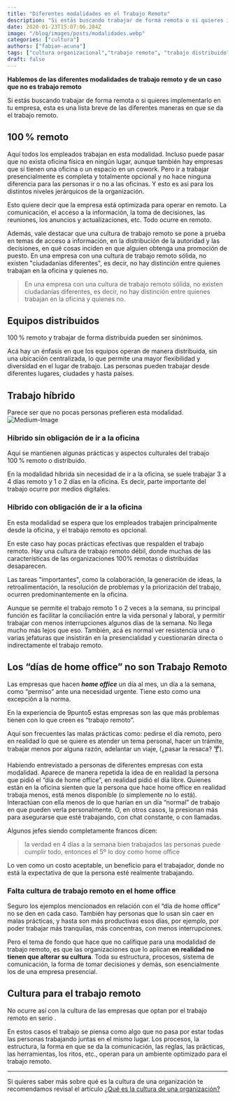 ```yaml
---
title: "Diferentes modalidades en el Trabajo Remoto"
description: "Si estás buscando trabajar de forma remota o si quieres implementarlo en tu empresa esta es una descripción breve de las diferentes formas en que se da el trabajo remoto."
date: 2020-01-23T15:07:06.284Z
image: "/blog/images/posts/modalidades.webp"
categories: ["cultura"]
authors: ["fabian-acuna"]
tags: ["cultura organizacional","trabajo remoto", "trabajo distribuido", "trabajo hibrido", "home office"]
draft: false
---
```

**Hablemos de las diferentes modalidades de trabajo remoto y de un caso que no es trabajo remoto**

Si estás buscando trabajar de forma remota o si quieres implementarlo en tu empresa, esta es una lista breve de las diferentes maneras en que se da el trabajo remoto.

## 100 % remoto
Aquí todos los empleados trabajan en esta modalidad. Incluso puede pasar que no exista oficina física en ningún lugar, aunque también hay empresas que sí tienen una oficina o un espacio en un cowork. Pero ir a trabajar presencialmente es completa y totalmente opcional y no hace ninguna diferencia para las personas ir o no a las oficinas. Y esto es así para los distintos niveles jerárquicos de la organización.

Esto quiere decir que la empresa está optimizada para operar en remoto. La comunicación, el acceso a la información, la toma de decisiones, las reuniones, los anuncios y actualizaciones, etc. Todo ocurre en remoto.

Además, vale destacar que una cultura de trabajo remoto se pone a prueba en temas de acceso a información, en la distribución de la autoridad y las decisiones, en qué cosas inciden en que alguien obtenga una promoción de puesto. En una empresa con una cultura de trabajo remoto sólida, no existen "ciudadanías diferentes", es decir, no hay distinción entre quienes trabajan en la oficina y quienes no.

> En una empresa con una cultura de trabajo remoto sólida, no existen ciudadanías diferentes, es decir, no hay distinción entre quienes trabajan en la oficina y quienes no.

## Equipos distribuidos
100 % remoto y trabajar de forma distribuida pueden ser sinónimos. 

Acá hay un énfasis en que los equipos operan de manera distribuida, sin una ubicación centralizada, lo que permite una mayor flexibilidad y diversidad en el lugar de trabajo. Las personas pueden trabajar desde diferentes lugares, ciudades y hasta países.

## Trabajo híbrido
Parece ser que no pocas personas prefieren esta modalidad.
![Medium-Image][image-1]

### Híbrido sin obligación de ir a la oficina
Aquí se mantienen algunas prácticas y aspectos culturales del trabajo 100 % remoto o distribuido. 

En la modalidad híbrida sin necesidad de ir a la oficina, se suele trabajar 3 a 4 días remoto y 1 o 2 días en la oficina. Es decir, parte importante del trabajo ocurre por medios digitales.

### Híbrido con obligación de ir a la oficina
En esta modalidad se espera que los empleados trabajen principalmente desde la oficina, y el trabajo remoto es opcional.

En este caso hay pocas prácticas efectivas que respalden el trabajo remoto. Hay una cultura de trabajo remoto débil, donde muchas de las características de las organizaciones 100% remotas o distribuidas desaparecen.

Las tareas "importantes", como la colaboración, la generación de ideas, la retroalimentación, la resolución de problemas y la priorización del trabajo, ocurren predominantemente en la oficina.

Aunque se permite el trabajo remoto 1 o 2 veces a la semana, su principal función es facilitar la conciliación entre la vida personal y laboral, y permitir trabajar con menos interrupciones algunos días de la semana. No llega mucho más lejos que eso. También, acá es normal ver resistencia una o varias jefaturas que insistirán en la presencialidad y cuestionarán directa o indirectamente el trabajo remoto.

## Los “días de home office” no son Trabajo Remoto
Las empresas que hacen ***home office***  un día al mes, un día a la semana, como “permiso” ante una necesidad urgente. Tiene esto como una excepción a la norma.

En la experiencia de 9punto5 estas empresas son las que más problemas tienen con lo que creen es “trabajo remoto”.

Aquí son frecuentes las malas prácticas como: pedirse el día remoto, pero en realidad lo que se quiere es atender un tema personal, hacer un trámite, trabajar menos por alguna razón, adelantar un viaje, (¿pasar la resaca? 🍸). 

Habiendo entrevistado a personas de diferentes empresas con esta modalidad. Aparece de manera repetida la idea de en realidad la persona que pidió el “día de home office”, en realidad pidió el día libre. Quienes están en la oficina sienten que la persona que hace home office en realidad trabaja menos, está menos disponible (o simplemente no lo está). Interactúan con ella menos de lo que harían en un día “normal” de trabajo en que pueden verla personalmente. O, en otros casos, la presionan más para asegurarse que esté trabajando, con chat constante, o con llamadas.

Algunos jefes siendo completamente francos dicen:
>la verdad en 4 días a la semana bien trabajados las personas puede cumplir todo, entonces el 5º lo doy como home office

Lo ven como un costo aceptable, un beneficio para el trabajador, donde no está la expectativa de que la persona esté realmente trabajando.

### Falta cultura de trabajo remoto en el home office
Seguro los ejemplos mencionados en relación con el “día de home office” no se den en cada caso. También hay personas que lo usan sin caer en malas prácticas, y hasta son más productivas esos días, por ejemplo, por poder trabajar más tranquilas, más concentras, con menos interrupciones.

Pero el tema de fondo que hace que no califique para una modalidad de trabajo remoto, es que las organizaciones que lo aplican **en realidad no tienen que alterar su cultura**. Toda su estructura, procesos, sistema de comunicación, la forma de tomar decisiones y demás, son esencialmente los de una empresa presencial.

## Cultura para el trabajo remoto 
No ocurre así con la cultura de las empresas que optan por el trabajo remoto en serio .

En estos casos el trabajo se piensa como algo que no pasa por estar todas las personas trabajando juntas en el mismo lugar. Los procesos, la estructura, la forma en que se da la comunicación, las reglas, las prácticas, las herramientas, los ritos, etc., operan para un ambiente optimizado para el trabajo remoto.

---

<Notice type="note"> Si quieres saber más sobre qué es la cultura de una organización te recomendamos revisal el artículo [¿Qué es la cultura de una organización?][1] </Notice>




[1]:	https://9punto5.cl/blog/cultura-organizacional-40deb867036f

[image-1]:	/blog/images/posts/engg.webp
